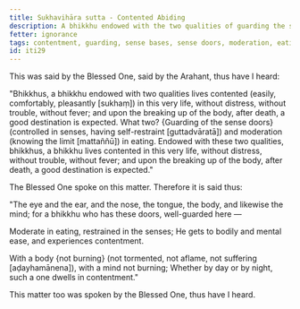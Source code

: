 ```yaml
---
title: Sukhavihāra sutta - Contented Abiding
description: A bhikkhu endowed with the two qualities of guarding the sense doors and moderation in eating lives happily in this very life and after death, a good destination is expected.
fetter: ignorance
tags: contentment, guarding, sense bases, sense doors, moderation, eating, happiness, ease, iti
id: iti29
---
```


This was said by the Blessed One, said by the Arahant, thus have I heard:

"Bhikkhus, a bhikkhu endowed with two qualities lives contented (easily, comfortably, pleasantly [sukhaṃ]) in this very life, without distress, without trouble, without fever; and upon the breaking up of the body, after death, a good destination is expected. What two? \{Guarding of the sense doors} (controlled in senses, having self-restraint [guttadvāratā]) and moderation (knowing the limit [mattaññū]) in eating. Endowed with these two qualities, bhikkhus, a bhikkhu lives contented in this very life, without distress, without trouble, without fever; and upon the breaking up of the body, after death, a good destination is expected."

The Blessed One spoke on this matter. Therefore it is said thus:

"The eye and the ear, and the nose,
the tongue, the body, and likewise the mind;
for a bhikkhu who has these doors,
well-guarded here —

Moderate in eating,
restrained in the senses;
He gets to bodily and mental ease,
and experiences contentment.

With a body \{not burning} (not tormented, not aflame, not suffering [aḍayhamānena]),
with a mind not burning;
Whether by day or by night,
such a one dwells in contentment."

This matter too was spoken by the Blessed One, thus have I heard.